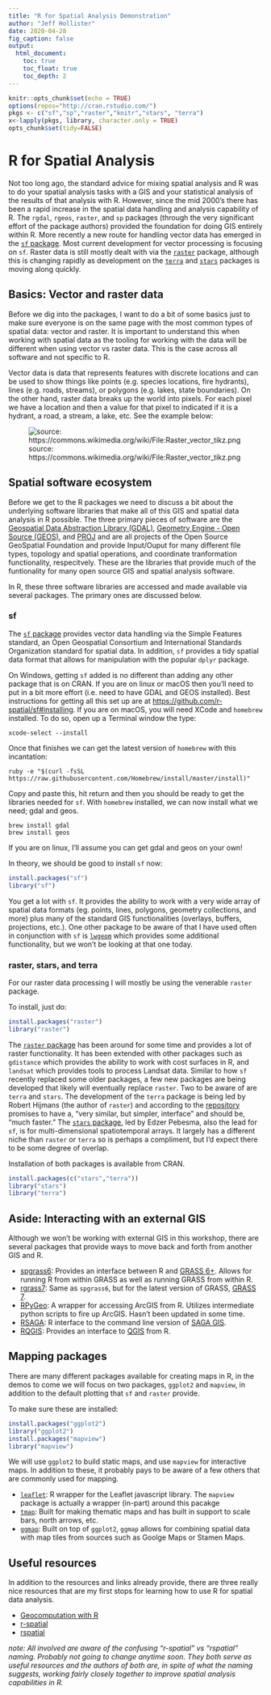 ```yaml
---
title: "R for Spatial Analysis Demonstration"
author: "Jeff Hollister"
date: 2020-04-28
fig_caption: false
output:
  html_document:
    toc: true
    toc_float: true
    toc_depth: 2
---
```


```r
knitr::opts_chunk$set(echo = TRUE)
options(repos="http://cran.rstudio.com/")
pkgs <- c("sf","sp","raster","knitr","stars", "terra")
x<-lapply(pkgs, library, character.only = TRUE)
opts_chunk$set(tidy=FALSE)
```

# R for Spatial Analysis
Not too long ago, the standard advice for mixing spatial analysis and R was to do your spatial analysis tasks with a GIS and your statistical analysis of the results of that analysis with R.  However, since the mid 2000's there has been a rapid increase in the spatial data handling and analysis capability of R.  The `rgdal`, `rgeos`, `raster`, and `sp` packages (through the very significant effort of the package authors) provided the foundation for doing GIS entirely within R. More recently a new route for handling vector data has emerged in the [`sf` package](https://cran.r-project.org/package=sf).  Most current development for vector processing is focusing on `sf`.  Raster data is still mostly dealt with via the [`raster`](https://cran.r-project.org/package=raster) package, although this is changing rapidly as development on the [`terra`](https://cran.r-project.org/package=terra) and [`stars`](https://cran.r-project.org/package=stars) packages is moving along quickly.

## Basics: Vector and raster data

Before we dig into the packages, I want to do a bit of some basics just to make sure everyone is on the same page with the most common types of spatial data: vector and raster.  It is important to understand this when working with spatial data as the tooling for working with the data will be different when using vector vs raster data.  This is the case across all software and not specific to R.

Vector data is data that represents features with discrete locations and can be used to show things like points (e.g. species locations, fire hydrants), lines (e.g. roads, streams), or polygons (e.g. lakes, state boundaries).  On the other hand, raster data breaks up the world into pixels.  For each pixel we have a location and then a value for that pixel to indicated if it is a hydrant, a road, a stream, a lake, etc.  See the example below:

![source: https://commons.wikimedia.org/wiki/File:Raster_vector_tikz.png](figure/Raster_vector_tikz.png)

## Spatial software ecosystem

Before we get to the R packages we need to discuss a bit about the underlying software libraries that make all of this GIS and spatial data analysis in R possible.  The three primary pieces of software are the [Geospatial Data Abstraction Library (GDAL)](https://www.osgeo.org/projects/gdal/), [Geometry Engine - Open Source (GEOS)](https://www.osgeo.org/projects/geos/), and [PROJ](https://www.osgeo.org/projects/proj/) and are all projects of the Open Source GeoSpatial Foundation and provide Input/Ouput for many different file types, topology and spatial operations, and coordinate tranformation functionality, respecitvely.  These are the libraries that provide much of the funtionality for many open source GIS and spatial analysis software.

In R, these three software libraries are accessed and made available via several packages.  The primary ones are discussed below.  

### sf
The [`sf` package](http://r-spatial.github.io/sf/) provides vector data handling via the Simple Features standard, an Open Geospatial Consortium and International Standards Organization standard for spatial data. In addition, `sf` provides a tidy spatial data format that allows for manipulation with the popular `dplyr` package.

On Windows, getting `sf` added is no different than adding any other package that is on CRAN.  If you are on linux or macOS then you'll need to put in a bit more effort (i.e. need to have GDAL and GEOS installed).  Best instructions for getting all this set up are at <https://github.com/r-spatial/sf#installing>.  If you are on macOS, you will need XCode and  `homebrew` installed.  To do so, open up a Terminal window the type:

```
xcode-select --install
```

Once that finishes we can get the latest version of `homebrew` with this incantation:

```
ruby -e "$(curl -fsSL https://raw.githubusercontent.com/Homebrew/install/master/install)"
```

Copy and paste this, hit return and then you should be ready to get the libraries needed for `sf`.  With `homebrew` installed, we can now install what we need; gdal and geos.

```
brew install gdal
brew install geos
```
If you are on linux, I'll assume you can get gdal and geos on your own!

In theory, we should be good to install `sf` now:

```r
install.packages("sf")
library("sf")
```

You get a lot with `sf`.  It provides the ability to work with a very wide array of spatial data formats (eg. points, lines, polygons, geometry collections, and more) plus many of the standard GIS functionalities (overlays, buffers, projections, etc.).  One other package to be aware of that I have used often in conjunction with `sf` is [`lwgeom`](https://r-spatial.github.io/lwgeom/) which provides some additional functionality, but we won't be looking at that one today.   

### raster, stars, and terra

For our raster data processing I will mostly be using the venerable `raster` package.   

To install, just do: 

```r
install.packages("raster")
library("raster")
```

The [`raster` package](https://rspatial.org/raster/index.html) has been around for some time and provides a lot of raster functionality.  It has been extended with other packages such as `gdistance` which provides the ability to work with cost surfaces in R, and `landsat` which provides tools to process Landsat data.  Similar to how `sf` recently replaced some older packages, a few new packages are being developed that likely will eventually replace `raster`.  Two to be aware of are `terra` and `stars`.  The development of the `terra` package is being led by Robert Hijmans (the author of `raster`) and according to the [repository](https://github.com/rspatial/terra) promises to have a, "very similar, but simpler, interface" and should be, "much faster."  The [`stars` package](https://r-spatial.github.io/stars/), led by Edzer Pebesma, also the lead for `sf`, is for multi-dimensional spatiotemporal arrays.  It largely has a different niche than `raster` or `terra` so is perhaps a compliment, but I'd expect there to be some degree of overlap.  

Installation of both packages is available from CRAN.

```r
install.packages(c("stars","terra"))
library("stars")
library("terra")
```


## Aside: Interacting with an external GIS
Although we won't be working with external GIS in this workshop, there are several packages that provide ways to move back and forth from another GIS and R.  

- [spgrass6](https://cran.r-project.org/web/packages/spgrass6/index.html): Provides an interface between R and [GRASS 6+](https://grass.osgeo.org/download/software/#g64x).  Allows for running R from within GRASS as well as running GRASS from within R.  
- [rgrass7](https://cran.r-project.org/web/packages/rgrass7/index.html): Same as `spgrass6`, but for the latest version of GRASS, [GRASS 7](https://grass.osgeo.org/download/software/#g70x).
- [RPyGeo](https://cran.r-project.org/web/packages/RPyGeo/index.html): A wrapper for accessing ArcGIS from R.  Utilizes intermediate python scripts to fire up ArcGIS.  Hasn't been updated in some time.
- [RSAGA](https://cran.r-project.org/web/packages/RSAGA/index.html): R interface to the command line version of [SAGA GIS](http://www.saga-gis.org/en/index.html).
- [RQGIS](https://cran.r-project.org/package=RQGIS): Provides an interface to [QGIS](http://www.qgis.org/en/site/) from R. 

## Mapping packages

There are many different packages available for creating maps in R, in the demos to come we will focus on two packages, `ggplot2` and `mapview`, in addition to the default plotting that `sf` and `raster` provide.  

To make sure these are installed:

```r
install.packages("ggplot2")
library("ggplot2")
install.packages("mapview")
library("mapview")
```

We will use `ggplot2` to build static maps, and use `mapview` for interactive maps.  In addition to these, it probably pays to be aware of a few others that are commonly used for mapping.

- [`leaflet`](https://rstudio.github.io/leaflet/): R wrapper for the Leaflet javascript library.  The `mapview` package is actually a wrapper (in-part) around this pacakge
- [`tmap`](https://github.com/mtennekes/tmap): Built for making thematic maps and has built in support to scale bars, north arrows, etc.
- [`ggmap`](https://github.com/dkahle/ggmap):  Built on top of `ggplot2`, `ggmap` allows for combining spatial data with map tiles from sources such as Goolge Maps or Stamen Maps.  

## Useful resources

In addition to the resources and links already provide, there are three really nice resources that are my first stops for learning how to use R for spatial data analysis.

- [Geocomputation with R](https://geocompr.robinlovelace.net/)
- [r-spatial](https://www.r-spatial.org/)
- [rspatial](https://www.rspatial.org/)

*note: All involved are aware of the confusing "r-spatial" vs "rspatial" naming.  Probably not going to change anytime soon.  They both serve as useful resources and the authors of both are, in spite of what the naming suggests, working fairly closely together to improve spatial analysis capabilities in R.*